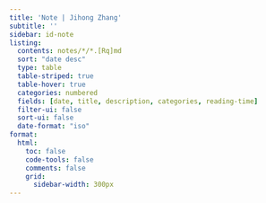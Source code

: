 ```yaml
---
title: 'Note | Jihong Zhang'
subtitle: ''
sidebar: id-note
listing:
  contents: notes/*/*.[Rq]md
  sort: "date desc"
  type: table
  table-striped: true
  table-hover: true
  categories: numbered
  fields: [date, title, description, categories, reading-time]
  filter-ui: false
  sort-ui: false
  date-format: "iso"
format: 
  html:
    toc: false
    code-tools: false
    comments: false
    grid:
      sidebar-width: 300px
---
```

